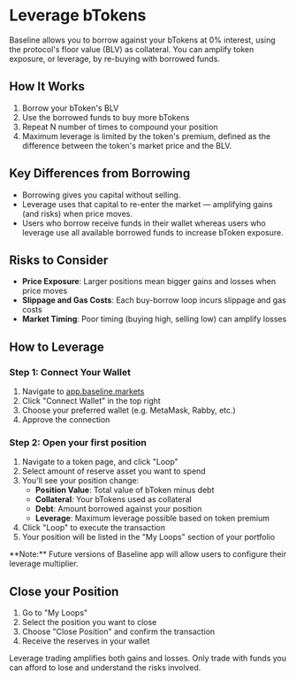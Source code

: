 
# Leverage bTokens

Baseline allows you to borrow against your bTokens at 0% interest, using the protocol's floor value 
(BLV) as collateral. You can amplify token exposure, or leverage, by re-buying with borrowed funds.

## How It Works
1. Borrow your bToken's BLV
2. Use the borrowed funds to buy more bTokens
3. Repeat N number of times to compound your position
4. Maximum leverage is limited by the token's premium, defined as the difference between the token's market price and the BLV.

## Key Differences from Borrowing
- Borrowing gives you capital without selling.
- Leverage uses that capital to re-enter the market — amplifying gains (and risks) when price moves.
- Users who borrow receive funds in their wallet whereas users who leverage use all available borrowed funds to increase bToken exposure.

## Risks to Consider
- **Price Exposure**: Larger positions mean bigger gains and losses when price moves
- **Slippage and Gas Costs**: Each buy-borrow loop incurs slippage and gas costs
- **Market Timing**: Poor timing (buying high, selling low) can amplify losses

## How to Leverage
### Step 1: Connect Your Wallet
1. Navigate to [app.baseline.markets](https://app.baseline.markets)
2. Click "Connect Wallet" in the top right
3. Choose your preferred wallet (e.g. MetaMask, Rabby, etc.)
4. Approve the connection

### Step 2: Open your first position
1. Navigate to a token page, and click "Loop"
2. Select amount of reserve asset you want to spend
3. You'll see your position change:
   - **Position Value**: Total value of bToken minus debt
   - **Collateral**: Your bTokens used as collateral
   - **Debt**: Amount borrowed against your position
   - **Leverage**: Maximum leverage possible based on token premium
4. Click "Loop" to execute the transaction
5. Your position will be listed in the "My Loops" section of your portfolio

<Callout type="info" emoji="💡">
  **Note:** Future versions of Baseline app will allow users to configure their leverage multiplier.
</Callout>


## Close your Position
1. Go to "My Loops"
2. Select the position you want to close
3. Choose "Close Position" and confirm the transaction
4. Receive the reserves in your wallet

<Callout type="warning" emoji="⚠️">
  Leverage trading amplifies both gains and losses. Only trade with funds you can afford to lose and understand the risks involved.
</Callout>
